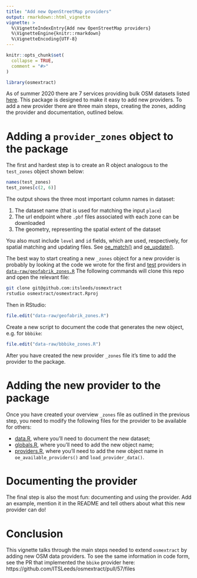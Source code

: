 ```yaml
---
title: "Add new OpenStreetMap providers"
output: rmarkdown::html_vignette
vignette: >
  %\VignetteIndexEntry{Add new OpenStreetMap providers}
  %\VignetteEngine{knitr::rmarkdown}
  %\VignetteEncoding{UTF-8}
---
```


```r
knitr::opts_chunk$set(
  collapse = TRUE,
  comment = "#>"
)
```

```r
library(osmextract)
```

As of summer 2020 there are 7 services providing bulk OSM datasets listed  [here](https://wiki.openstreetmap.org/wiki/Processed_data_providers).
This package is designed to make it easy to add new providers.
To add a new provider there are three main steps, creating the zones, adding the provider and documentation, outlined below.

# Adding a `provider_zones` object to the package

The first and hardest step is to create an R object analogous to the `test_zones` object shown below:

```r
names(test_zones)
test_zones[c(2, 6)]
```

The output shows the three most important column names in dataset:

1. The dataset name (that is used for matching the input `place`)
2. The url endpoint where `.pbf` files associated with each zone can be downloaded
3. The geometry, representing the spatial extent of the dataset

You also must include `level` and `id` fields, which are used, respectively, for spatial matching and updating files. See [oe_match()](https://itsleeds.github.io/osmextract/reference/oe_match.html) and [oe_update()](https://itsleeds.github.io/osmextract/reference/oe_update.html). 

The best way to start creating a new `_zones` object for a new provider is probably by looking at the code we wrote for the first and [test](https://github.com/ITSLeeds/osmextract/commit/dc7d4ca5f62d8164901fa01863cae2cba3e0b213) providers in [`data-raw/geofabrik_zones.R`](https://github.com/ITSLeeds/osmextract/blob/master/data-raw/geofabrik_zones.R)
The following commands will clone this repo and open the relevant file:

```bash
git clone git@github.com:itsleeds/osmextract
rstudio osmextract/osmextract.Rproj
```
Then in RStudio:

```r
file.edit("data-raw/geofabrik_zones.R")
```

Create a new script to document the code that generates the new object, e.g. for `bbbike`:

```r
file.edit("data-raw/bbbike_zones.R")
```

After you have created the new provider `_zones` file it's time to add the provider to the package.

# Adding the new provider to the package

Once you have created your overview `_zones` file as outlined in the previous step, you need to modify the following files for the provider to be available for others:

- [data.R](https://github.com/ITSLeeds/osmextract/blob/master/R/data.R), where you'll need to document the new dataset;
- [globals.R](https://github.com/ITSLeeds/osmextract/blob/master/R/globals.R), where you'll need to add the new object name;
- [providers.R](https://github.com/ITSLeeds/osmextract/blob/master/R/providers.R), where you'll need to add the new object name in `oe_available_providers()` and `load_provider_data()`. 

# Documenting the provider

The final step is also the most fun: documenting and using the provider.
Add an example, mention it in the README and tell others about what this new provider can do!

# Conclusion

This vignette talks through the main steps needed to extend `osmextract` by adding new OSM data providers.
To see the same information in code form, see the PR that implemented the `bbike` provider here: https://github.com/ITSLeeds/osmextract/pull/57/files
